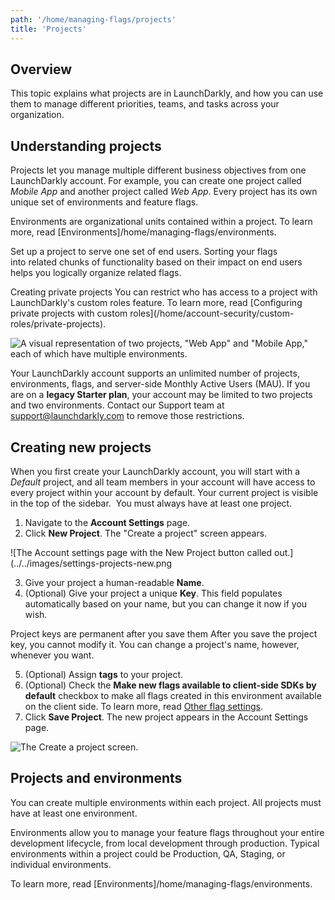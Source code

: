 ```yaml
---
path: '/home/managing-flags/projects'
title: 'Projects'
---
```


## Overview

This topic explains what projects are in LaunchDarkly, and how you can use them to manage different priorities, teams, and tasks across your organization.

## Understanding projects

Projects let you manage multiple different business objectives from one LaunchDarkly account. For example, you can create one project called _Mobile App_ and another project called _Web App_. Every project has its own unique set of environments and feature flags.

Environments are organizational units contained within a project. To learn more, read [Environments]/home/managing-flags/environments.

Set up a project to serve one set of end users. Sorting your flags into related chunks of functionality based on their impact on end users helps you logically organize related flags.

<Callout intent="info">
  <CalloutTitle>Creating private projects</CalloutTitle>
  <CalloutDescription>
    You can restrict who has access to a project with LaunchDarkly's custom roles feature. To learn more, read
    [Configuring private projects with custom roles](/home/account-security/custom-roles/private-projects).
  </CalloutDescription>
</Callout>

![A visual representation of two projects, "Web App" and "Mobile App," each of which have multiple environments.](../../images/projects-two-app-types.png)

Your LaunchDarkly account supports an unlimited number of projects, environments, flags, and server-side Monthly Active Users (MAU). If you are on a **legacy Starter plan**, your account may be limited to two projects and two environments. Contact our Support team at support@launchdarkly.com to remove those restrictions.

## Creating new projects

When you first create your LaunchDarkly account, you will start with a _Default_ project, and all team members in your account will have access to every project within your account by default. Your current project is visible in the top of the sidebar.  You must always have at least one project.

1. Navigate to the **Account Settings** page.
2. Click **New Project**. The "Create a project" screen appears.

![The Account settings page with the New Project button called out.](../../images/settings-projects-new.png

3. Give your project a human-readable **Name**.
4. (Optional) Give your project a unique **Key**. This field populates automatically based on your name, but you can change it now if you wish.

<Callout intent="alert">
  <CalloutTitle>Project keys are permanent after you save them</CalloutTitle>
  <CalloutDescription>
    After you save the project key, you cannot modify it. You can change a project's name, however, whenever you want.
  </CalloutDescription>
</Callout>

5. (Optional) Assign **tags** to your project.
6. (Optional) Check the **Make new flags available to client-side SDKs by default** checkbox to make all flags created in this environment available on the client side. To learn more, read [Other flag settings](/home/managing-flags/flag-settings).
7. Click **Save Project**. The new project appears in the Account Settings page.

![The Create a project screen.](../../images/settings-projects-create.png)

## Projects and environments

You can create multiple environments within each project. All projects must have at least one environment.

Environments allow you to manage your feature flags throughout your entire development lifecycle, from local development through production. Typical environments within a project could be Production, QA, Staging, or individual environments.

To learn more, read [Environments]/home/managing-flags/environments.
